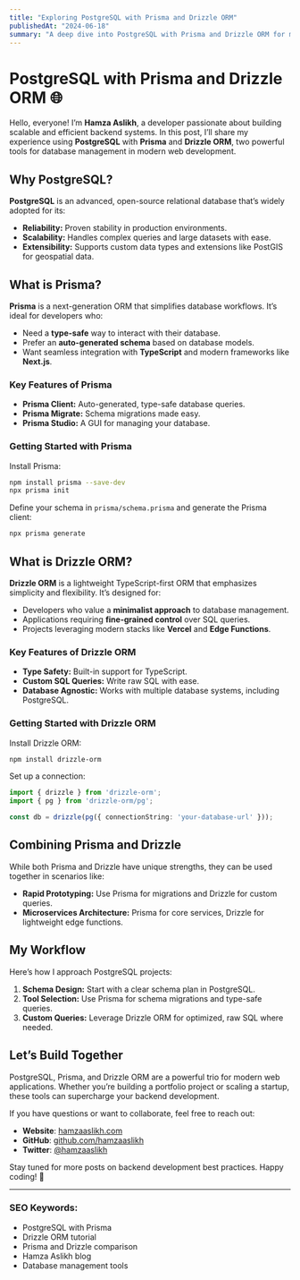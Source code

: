 ```yaml
---
title: "Exploring PostgreSQL with Prisma and Drizzle ORM"
publishedAt: "2024-06-18"
summary: "A deep dive into PostgreSQL with Prisma and Drizzle ORM for modern web applications."
---
```


# PostgreSQL with Prisma and Drizzle ORM 🌐

Hello, everyone! I’m **Hamza Aslikh**, a developer passionate about building scalable and efficient backend systems. In this post, I’ll share my experience using **PostgreSQL** with **Prisma** and **Drizzle ORM**, two powerful tools for database management in modern web development.

## Why PostgreSQL?

**PostgreSQL** is an advanced, open-source relational database that’s widely adopted for its:

- **Reliability:** Proven stability in production environments.
- **Scalability:** Handles complex queries and large datasets with ease.
- **Extensibility:** Supports custom data types and extensions like PostGIS for geospatial data.

## What is Prisma?

**Prisma** is a next-generation ORM that simplifies database workflows. It’s ideal for developers who:

- Need a **type-safe** way to interact with their database.
- Prefer an **auto-generated schema** based on database models.
- Want seamless integration with **TypeScript** and modern frameworks like **Next.js**.

### Key Features of Prisma

- **Prisma Client:** Auto-generated, type-safe database queries.
- **Prisma Migrate:** Schema migrations made easy.
- **Prisma Studio:** A GUI for managing your database.

### Getting Started with Prisma

Install Prisma:

```bash
npm install prisma --save-dev
npx prisma init
```

Define your schema in `prisma/schema.prisma` and generate the Prisma client:

```bash
npx prisma generate
```

## What is Drizzle ORM?

**Drizzle ORM** is a lightweight TypeScript-first ORM that emphasizes simplicity and flexibility. It’s designed for:

- Developers who value a **minimalist approach** to database management.
- Applications requiring **fine-grained control** over SQL queries.
- Projects leveraging modern stacks like **Vercel** and **Edge Functions**.

### Key Features of Drizzle ORM

- **Type Safety:** Built-in support for TypeScript.
- **Custom SQL Queries:** Write raw SQL with ease.
- **Database Agnostic:** Works with multiple database systems, including PostgreSQL.

### Getting Started with Drizzle ORM

Install Drizzle ORM:

```bash
npm install drizzle-orm
```

Set up a connection:

```typescript
import { drizzle } from 'drizzle-orm';
import { pg } from 'drizzle-orm/pg';

const db = drizzle(pg({ connectionString: 'your-database-url' }));
```

## Combining Prisma and Drizzle

While both Prisma and Drizzle have unique strengths, they can be used together in scenarios like:

- **Rapid Prototyping:** Use Prisma for migrations and Drizzle for custom queries.
- **Microservices Architecture:** Prisma for core services, Drizzle for lightweight edge functions.

## My Workflow

Here’s how I approach PostgreSQL projects:

1. **Schema Design:** Start with a clear schema plan in PostgreSQL.
2. **Tool Selection:** Use Prisma for schema migrations and type-safe queries.
3. **Custom Queries:** Leverage Drizzle ORM for optimized, raw SQL where needed.

## Let’s Build Together

PostgreSQL, Prisma, and Drizzle ORM are a powerful trio for modern web applications. Whether you’re building a portfolio project or scaling a startup, these tools can supercharge your backend development.

If you have questions or want to collaborate, feel free to reach out:

- **Website**: [hamzaaslikh.com](https://hamzaaslikh.com)
- **GitHub**: [github.com/hamzaaslikh](https://github.com/hamzaaslikh)
- **Twitter**: [@hamzaaslikh](https://twitter.com/hamzaaslikh)

Stay tuned for more posts on backend development best practices. Happy coding! 🎉

---

### SEO Keywords:
- PostgreSQL with Prisma
- Drizzle ORM tutorial
- Prisma and Drizzle comparison
- Hamza Aslikh blog
- Database management tools

